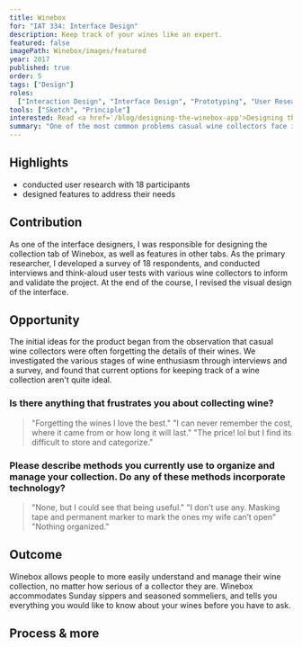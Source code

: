 ```yaml
---
title: Winebox
for: "IAT 334: Interface Design"
description: Keep track of your wines like an expert.
featured: false
imagePath: Winebox/images/featured
year: 2017
published: true
order: 5
tags: ["Design"]
roles:
  ["Interaction Design", "Interface Design", "Prototyping", "User Research"]
tools: ["Sketch", "Principle"]
interested: Read <a href='/blog/designing-the-winebox-app'>Designing the Winebox app</a>
summary: "One of the most common problems casual wine collectors face is keeping track of their favourite wines and wineries. Since many collectors are only moderately interested, many aren't invested enough to spend time on organization, but later forget the details of wines they enjoyed. After observing these problems across several adult couples, we decided to design a digital solution during an interface design course at SFU."
---
```



## Highlights

- conducted user research with 18 participants
- designed features to address their needs

## Contribution

As one of the interface designers, I was responsible for designing the collection tab of Winebox, as well as features in other tabs. As the primary researcher, I developed a survey of 18 respondents, and conducted interviews and think-aloud user tests with various wine collectors to inform and validate the project. At the end of the course, I revised the visual design of the interface.

## Opportunity

The initial ideas for the product began from the observation that casual wine collectors were often forgetting the details of their wines. We investigated the various stages of wine enthusiasm through interviews and a survey, and found that current options for keeping track of a wine collection aren't quite ideal.

### Is there anything that frustrates you about collecting wine?

> "Forgetting the wines I love the best."
> "I can never remember the cost, where it came from or how long it will last."
> "The price! lol but I find its difficult to store and categorize."

### Please describe methods you currently use to organize and manage your collection. Do any of these methods incorporate technology?

> "None, but I could see that being useful."
> "I don’t use any. Masking tape and permanent marker to mark the ones my wife can’t open"
> "Nothing organized."

## Outcome

Winebox allows people to more easily understand and manage their wine collection, no matter how serious of a collector they are. Winebox accommodates Sunday sippers and seasoned sommeliers, and tells you everything you would like to know about your wines before you have to ask.

<Showcase
  path="Winebox/videos/collection"
  type="video"
  source="cloudinary"
  orientation="media-left"
  content="The collection screen gives an overview of the collection at a glance, and organizes wines into smart categories"
/>

<Showcase
  path="Winebox/videos/add_wine"
  type="video"
  source="cloudinary"
  orientation="media-right"
  content="Wines can be added by scanning a barcode, or manually entering information"
/>

<Showcase
  path="Winebox/videos/share"
  type="video"
  source="cloudinary"
  orientation="media-left"
  content="History items can be shared with friends to recommend a great bottle"
/>

## Process & more

<Expander>
  <WineboxProcess />
</Expander>